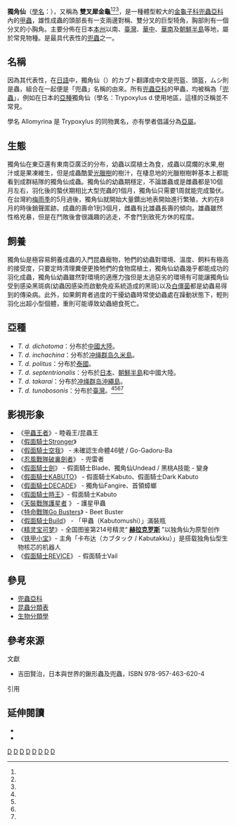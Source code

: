 {{Otheruses|other=[[aiko|aiko]]的[[單曲|單曲]]|獨角仙 (單曲)}}
{{noteTA|G1=Unit}}
{{Speciesbox
| taxon = Allomyrina dichotoma
| image = Kabutomushi-JapaneseBeetle-July2004.jpg
| image_caption = 獨角仙成蟲，有角為雄性，無角為雌性
| binomial_authority = [[Carolus_Linnaeus|Linnaeus]], 1771
| synonyms =
* ''Trypoxylus dichotomus'' <small> (Linnaeus, 1771)</small>
* ''Allomyrina dichotomus''
| synonyms_ref =
| subspecies =如[[#亞種|內文]]。
}}

'''獨角仙'''（[[學名|學名]]：{{lang|la|''Allomyrina dichotomus''}}），又稱為 '''雙叉犀金龜'''<ref name="taubif-namecode-334439"/><ref name="digitalarchives-Trypoxylus-dichotoma"/><ref name="digimuse-Allomyrina-dichotoma"/>，是一種體型較大的[[金龜子科|金龜子科]][[兜蟲亞科|兜蟲亞科]]內的[[甲蟲|甲蟲]]，雄性成蟲的頭部長有一支兩邊對稱、雙分叉的巨型犄角，胸部則有一個分叉的小胸角。主要分佈在日本[[本州|本州]]以南、[[臺灣島|臺灣]]、[[華中|華中]]、[[華南|華南]]及[[朝鮮半島|朝鮮半島]]等地，屬於常見物種。是最具代表性的[[兜蟲|兜蟲]]之一。

==名稱==
因為其代表性，在[[日語|日語]]中，獨角仙（{{lang|ja|カブトムシ}}）的カブト翻譯成中文是兜盔、頭盔，ムシ則是蟲，組合在一起便是「兜蟲」名稱的由來。所有[[兜蟲亞科|兜蟲亞科]]的甲蟲，均被稱為「[[獨角仙|兜蟲]]」，例如在日本的[[亞種|亞種]]獨角仙（學名：Trypoxylus d.使用地區，這樣的泛稱並不常見。

學名 Allomyrina 是 Trypoxylus 的同物異名，亦有學者倡議分為[[亞屬|亞屬]]。

==生態==
獨角仙在東亞還有東南亞廣泛的分布，幼蟲以腐植土為食，成蟲以腐爛的水果,樹汁或是果凍維生，但是成蟲酷愛[[光臘樹|光臘樹]]的樹汁，在棲息地的光臘樹樹幹基本上都能看到成群結隊的獨角仙成蟲。獨角仙的幼蟲期穩定，不論雄蟲或是雌蟲都是10個月左右，羽化後的蟄伏期相比大型兜蟲的1個月，獨角仙只需要1周就能完成蟄伏。在台灣約[[梅雨季|梅雨季]]的5月過後，獨角仙就開始大量鑽出地表開始進行繁殖，大約在8月的時後銷聲匿跡。成蟲的壽命1到3個月，雌蟲有比雄蟲長壽的傾向。雄蟲雖然性格兇暴，但是在鬥敗後會很識趣的逃走，不會鬥到致死方休的程度。

==飼養==
獨角仙是極容易飼養成蟲的入門昆蟲寵物，牠們的幼蟲對環境、溫度、飼料有極高的接受度，只要定時清理糞便更換牠們的食物腐植土，獨角仙幼蟲幾乎都能成功的羽化成蟲，獨角仙幼蟲雖然對環境的適應力強但是太過惡劣的環境有可能讓獨角仙受到感染黑斑病(幼蟲因感染而啟動免疫系統造成的黑斑)以及[[白僵菌|白僵菌]]都是幼蟲易得到的傳染病。此外，如果飼育者過度的干擾幼蟲時常使幼蟲處在躁動狀態下，輕則羽化出超小型個體，重則可能導致幼蟲絕食死亡。

== 亞種 ==
* ''T. d. dichotoma''：分布於[[中國大陸|中國大陸]]。
* ''T. d. inchachina''：分布於[[冲绳群岛|冲绳群岛]][[久米島|久米島]]。
* ''T. d. politus''：分布於[[泰國|泰國]]。
* ''T. d. septentrionalis''：分布於[[日本|日本]]、[[朝鮮半島|朝鮮半島]]和中國大陸。
* ''T. d. takarai''：分布於[[冲绳群岛|冲绳群岛]][[沖繩島|沖繩島]]。
* ''T. d. tunobosonis''：分布於[[臺灣|臺灣]]。<ref name="TaiBNET-334439"/><ref name="taubif-namecode-334439"/><ref name="digitalarchives-Allomyrina-dichotoma"/><ref name="digimuse-Allomyrina-dichotoma"/>

== 影視形象 ==
*《[[甲蟲王者|甲蟲王者]]》- 睦羲王/昆蟲王
*《[[假面騎士Stronger|假面騎士Stronger]]》
*《[[假面騎士空我|假面騎士空我]]》 - 未確認生命體46號 / Go-Gadoru-Ba
*《[[忍風戰隊破裏劍者|忍風戰隊破裏劍者]]》 - 兜雷者
*《[[假面騎士劍|假面騎士劍]]》 - 假面騎士Blade、獨角仙Undead / 黑桃A技能 - 變身
*《[[假面騎士KABUTO|假面騎士KABUTO]]》 - 假面騎士Kabuto、假面騎士Dark Kabuto
*《[[假面騎士DECADE|假面騎士DECADE]]》 - 獨角仙Fangire、首領蟑螂
*《[[假面騎士時王|假面騎士時王]]》- 假面騎士Kabuto 
*《[[天裝戰隊護星者|天裝戰隊護星者]] 》 - 護星甲蟲
*《[[特命戰隊Go_Busters|特命戰隊Go Busters]]》 - Beet Buster
*《[[假面騎士Build|假面騎士Build]]》 - 「甲蟲（Kabutomushi）」滿裝瓶
*《[[精灵宝可梦|精灵宝可梦]]》- 全国图鉴第214号精灵“ '''[[第二世代寶可夢列表|赫拉克罗斯]]''' ”以独角仙为原型创作
*《[[铁甲小宝|铁甲小宝]]》- 主角「卡布达（カブタック / Kabutakku）」是搭载独角仙型生物核芯的机器人
*《[[假面騎士REVICE|假面騎士REVICE]]》 - 假面騎士Vail

== 參見 ==
* [[兜蟲亞科|兜蟲亞科]]
* [[昆蟲分類表|昆蟲分類表]]
* [[生物分類學|生物分類學]]

== 參考來源 ==
;文獻
*吉田賢治，日本與世界的鍬形蟲及兜蟲，ISBN 978-957-463-620-4{{ja}}

;引用
{{reflist|39em|refs=
<ref name="TaiBNET-334439">{{TaiBNET| zh=獨角仙 | id=334439 | binomial=Allomyrina dichotoma |subsp= tunobosonis | authority=Kono, 1931 | var= | accessdate=2016-03-01}}</ref>
<ref name="taubif-namecode-334439">{{cite web |url=http://taibif.org.tw/taibif_search/species_detail.php?name_code=334439 |title=Allomyrina dichotoma (Kono, 1931) 獨角仙 |work=臺灣生物多樣性資訊入口網-TaiBif |publisher=[[數位典藏|數位典藏]]、[[中央研究院|中央研究院]]生物多樣性研究中心 |accessdate=2016-03-01 }}{{Dead link}}；2015-10-01日之前的前端介面舊版：{{cite web |url=http://taibif.tw/zh/namecode/334439 |title=Allomyrina dichotoma (Kono, 1931) 獨角仙 |work=臺灣生物多樣性資訊入口網-TaiBif |publisher=[[數位典藏|數位典藏]]、[[中央研究院|中央研究院]]生物多樣性研究中心 |accessdate=2016-03-01 |archiveurl=https://web.archive.org/web/20160312105339/http://taibif.tw/zh/namecode/334439 |archivedate=2016-03-12 |deadurl=yes }}[http://eol.taibif.tw/data_objects/50041 標本] {{Wayback|url=http://eol.taibif.tw/data_objects/50041 |date=20160312093235 }}</ref>
<ref name="digitalarchives-Allomyrina-dichotoma">{{cite web |title=學名:''Allomyrina dichotoma'' (Kono, 1931) 中文名:獨角仙 |publisher=[[數位典藏|數位典藏]]與數位學習國家型科技計畫 |accessdate=2016-03-01 |url=http://catalog.digitalarchives.tw/Search/Search.jsp?QS=Allomyrina+dichotoma |archive-date=2019-06-12 |archive-url=https://web.archive.org/web/20190612013830/http://catalog.digitalarchives.tw/Search/Search.jsp?QS=Allomyrina+dichotoma |dead-url=no }}</ref>
<ref name="digimuse-Allomyrina-dichotoma">{{cite web | url = http://digimuse.nmns.edu.tw/Default.aspx?tabid=265&ObjectId=0b00000181ddc577&Domin=z&Field=i0&ContentType=Specimen | title = 獨角仙（Allomyrina dichotoma） | work = 自然與人文數位博物館, 昆蟲典藏知識單元 | publisher = [[數位典藏|數位典藏]]國家型科技計畫/[[國立自然科學博物館|國立自然科學博物館]] | accessdate = 2016-03-01 | archive-date = 2016-03-06 | archive-url = https://web.archive.org/web/20160306084943/http://digimuse.nmns.edu.tw/Default.aspx?tabid=265&ObjectId=0b00000181ddc577&Domin=z&Field=i0&ContentType=Specimen | dead-url = no }}[  .wav]、[http://digimuse.nmns.edu.tw/Demo_2011/showMetadata.aspx?ObjectId=0900000181dde260&TypeKind=suMeta&Type=minsect&Part=2-2&Domain=az&Field=i0&Language=CHI 標本01] {{Wayback|url=http://digimuse.nmns.edu.tw/Demo_2011/showMetadata.aspx?ObjectId=0900000181dde260&TypeKind=suMeta&Type=minsect&Part=2-2&Domain=az&Field=i0&Language=CHI |date=20210205173357 }}、[http://digimuse.nmns.edu.tw/Demo_2011/NewModule.aspx?ObjectId=0b00000181e3284d&ParentID=0b00000181e3284d&Type=&Part=&Domain=az&Field=i0&Language=CHI ] {{Wayback|url=http://digimuse.nmns.edu.tw/Demo_2011/NewModule.aspx?ObjectId=0b00000181e3284d&ParentID=0b00000181e3284d&Type=&Part=&Domain=az&Field=i0&Language=CHI |date=20210205201708 }}、[http://digimuse.nmns.edu.tw/Demo_2011/NewModule.aspx?ObjectId=0900000181dde684&ParentID=0b00000181e3284d&Type=minsect&Part=2-2&Domain=az&Field=i0 標本02] {{Wayback|url=http://digimuse.nmns.edu.tw/Demo_2011/NewModule.aspx?ObjectId=0900000181dde684&ParentID=0b00000181e3284d&Type=minsect&Part=2-2&Domain=az&Field=i0 |date=20160306085040 }}</ref>
}}

==延伸閱讀==
{{refbegin}}
{{Portal|生物學}}
{{commons+cat|Allomyrina dichotoma|獨角仙|Allomyrina dichotoma}}
*{{clref|小林準治|2004|ref= {{cite isbn|9867819446|ref=harv|noedit}}}}
* {{commonscat-inline|Allomyrina dichotoma}}
{{refend}}

{{Taxonbar}}
{{Authority control}}
[[Category:兜蟲亞科|D]]
[[Category:日本昆蟲|D]]
[[Category:台灣昆蟲|D]]
[[Category:中國昆蟲|D]]
[[Category:泰國動物|D]]
[[Category:韓國動物|D]]
[[Category:_1771年描述的昆虫|D]]
[[Category:_卡尔·林奈命名的生物分类|D]]